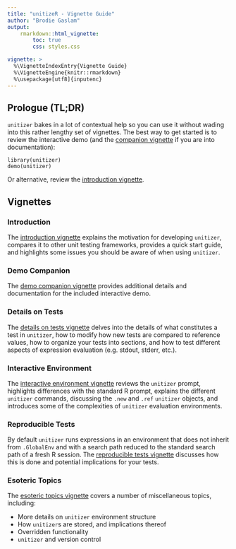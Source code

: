 ```yaml
---
title: "unitizeR - Vignette Guide"
author: "Brodie Gaslam"
output:
    rmarkdown::html_vignette:
        toc: true
        css: styles.css

vignette: >
  %\VignetteIndexEntry{Vignette Guide}
  %\VignetteEngine{knitr::rmarkdown}
  %\usepackage[utf8]{inputenc}
---
```


## Prologue (TL;DR)

`unitizer` bakes in a lot of contextual help so you can use it without wading into this rather lengthy set of vignettes. The best way to get started is to review the interactive demo (and the [companion vignette](vgn02democompanion.html) if you are into documentation):
```
library(unitizer)
demo(unitizer)
```
Or alternative, review the [introduction vignette](vgn01introduction.html).

## Vignettes

### Introduction

The [introduction vignette](vgn01introduction.html) explains the motivation for developing `unitizer`, compares it to other unit testing frameworks, provides a quick start guide, and highlights some issues you should be aware of when using `unitizer`.

### Demo Companion

The [demo companion vignette](vgn02democompanion.html) provides additional details and documentation for the included interactive demo.

### Details on Tests

The [details on tests vignette](vgn03tests.html) delves into the details of what constitutes a test in `unitizer`, how to modify how new tests are compared to reference values, how to organize your tests into sections, and how to test different aspects of expression evaluation (e.g. stdout, stderr, etc.).

### Interactive Environment

The [interactive environment vignette](vgn04interactiveenvironment.html) reviews the `unitizer` prompt, highlights differences with the standard R prompt, explains the different `unitizer` commands, discussing the `.new` and `.ref` `unitizer` objects, and introduces some of the complexities of `unitizer` evaluation environments.

### Reproducible Tests

By default `unitizer` runs expressions in an environment that does not inherit from `.GlobalEnv` and with a search path reduced to the standard search path of a fresh R session.  The [reproducible tests vignette](vgn05reproducibletests.html) discusses how this is done and potential implications for your tests.

### Esoteric Topics

The [esoteric topics vignette](vgn06nittygritty.html) covers a number of miscellaneous topics, including:

* More details on `unitizer` environment structure
* How `unitizer`s are stored, and implications thereof
* Overridden functionality
* `unitizer` and version control
